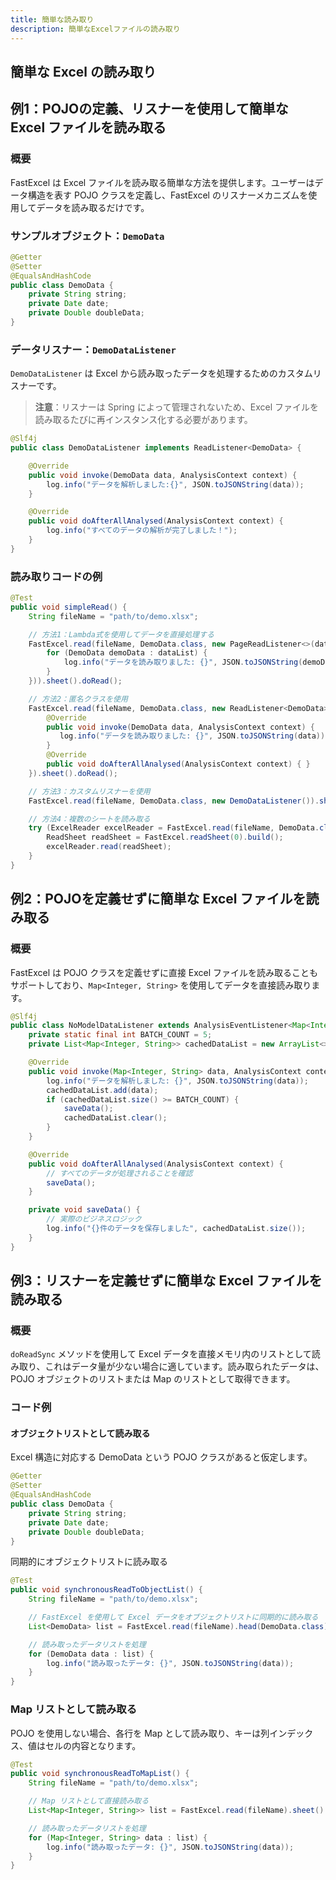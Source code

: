 ```yaml
---
title: 簡単な読み取り
description: 簡単なExcelファイルの読み取り
---
```



## 簡単な Excel の読み取り

## 例1：POJOの定義、リスナーを使用して簡単な Excel ファイルを読み取る
### 概要

FastExcel は Excel ファイルを読み取る簡単な方法を提供します。ユーザーはデータ構造を表す POJO クラスを定義し、FastExcel のリスナーメカニズムを使用してデータを読み取るだけです。

### サンプルオブジェクト：`DemoData`
```java
@Getter
@Setter
@EqualsAndHashCode
public class DemoData {
    private String string;
    private Date date;
    private Double doubleData;
}
```

### データリスナー：`DemoDataListener`
`DemoDataListener` は Excel から読み取ったデータを処理するためのカスタムリスナーです。
> **注意**：リスナーは Spring によって管理されないため、Excel ファイルを読み取るたびに再インスタンス化する必要があります。

```java
@Slf4j
public class DemoDataListener implements ReadListener<DemoData> {

    @Override
    public void invoke(DemoData data, AnalysisContext context) {
        log.info("データを解析しました:{}", JSON.toJSONString(data));
    }

    @Override
    public void doAfterAllAnalysed(AnalysisContext context) {
        log.info("すべてのデータの解析が完了しました！");
    }
}
```

### 読み取りコードの例
```java
@Test
public void simpleRead() {
    String fileName = "path/to/demo.xlsx";

    // 方法1：Lambda式を使用してデータを直接処理する
    FastExcel.read(fileName, DemoData.class, new PageReadListener<>(dataList -> {
        for (DemoData demoData : dataList) {
            log.info("データを読み取りました: {}", JSON.toJSONString(demoData));
        }
    })).sheet().doRead();

    // 方法2：匿名クラスを使用
    FastExcel.read(fileName, DemoData.class, new ReadListener<DemoData>() {
        @Override
        public void invoke(DemoData data, AnalysisContext context) {
           log.info("データを読み取りました: {}", JSON.toJSONString(data));
        }
        @Override
        public void doAfterAllAnalysed(AnalysisContext context) { }
    }).sheet().doRead();

    // 方法3：カスタムリスナーを使用
    FastExcel.read(fileName, DemoData.class, new DemoDataListener()).sheet().doRead();

    // 方法4：複数のシートを読み取る
    try (ExcelReader excelReader = FastExcel.read(fileName, DemoData.class, new DemoDataListener()).build()) {
        ReadSheet readSheet = FastExcel.readSheet(0).build();
        excelReader.read(readSheet);
    }
}
```

## 例2：POJOを定義せずに簡単な Excel ファイルを読み取る

### 概要
FastExcel は POJO クラスを定義せずに直接 Excel ファイルを読み取ることもサポートしており、`Map<Integer, String>` を使用してデータを直接読み取ります。

```java
@Slf4j
public class NoModelDataListener extends AnalysisEventListener<Map<Integer, String>> {
    private static final int BATCH_COUNT = 5;
    private List<Map<Integer, String>> cachedDataList = new ArrayList<>(BATCH_COUNT);

    @Override
    public void invoke(Map<Integer, String> data, AnalysisContext context) {
        log.info("データを解析しました: {}", JSON.toJSONString(data));
        cachedDataList.add(data);
        if (cachedDataList.size() >= BATCH_COUNT) {
            saveData();
            cachedDataList.clear();
        }
    }

    @Override
    public void doAfterAllAnalysed(AnalysisContext context) {
        // すべてのデータが処理されることを確認
        saveData();
    }

    private void saveData() {
        // 実際のビジネスロジック
        log.info("{}件のデータを保存しました", cachedDataList.size());
    }
}
```

## 例3：リスナーを定義せずに簡単な Excel ファイルを読み取る

### 概要
`doReadSync` メソッドを使用して Excel データを直接メモリ内のリストとして読み取り、これはデータ量が少ない場合に適しています。読み取られたデータは、POJO オブジェクトのリストまたは Map のリストとして取得できます。

### コード例
#### オブジェクトリストとして読み取る

Excel 構造に対応する DemoData という POJO クラスがあると仮定します。

```java
@Getter
@Setter
@EqualsAndHashCode
public class DemoData {
    private String string;
    private Date date;
    private Double doubleData;
}
```

同期的にオブジェクトリストに読み取る
```java
@Test
public void synchronousReadToObjectList() {
    String fileName = "path/to/demo.xlsx";

    // FastExcel を使用して Excel データをオブジェクトリストに同期的に読み取る
    List<DemoData> list = FastExcel.read(fileName).head(DemoData.class).sheet().doReadSync();

    // 読み取ったデータリストを処理
    for (DemoData data : list) {
        log.info("読み取ったデータ: {}", JSON.toJSONString(data));
    }
}
```

### Map リストとして読み取る
POJO を使用しない場合、各行を Map として読み取り、キーは列インデックス、値はセルの内容となります。

```java
@Test
public void synchronousReadToMapList() {
    String fileName = "path/to/demo.xlsx";

    // Map リストとして直接読み取る
    List<Map<Integer, String>> list = FastExcel.read(fileName).sheet().doReadSync();

    // 読み取ったデータリストを処理
    for (Map<Integer, String> data : list) {
        log.info("読み取ったデータ: {}", JSON.toJSONString(data));
    }
}
```